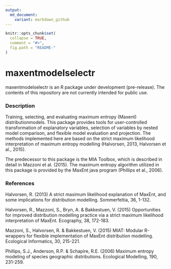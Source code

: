```yaml
---
output:
  md_document:
    variant: markdown_github
---
```


<!-- README.md is generated from README.Rmd. Please edit that file -->

```r
knitr::opts_chunk$set(
  collapse = TRUE,
  comment = "#>",
  fig.path = "README-"
)
```

# maxentmodelselectr

maxentmodelselectr is an R package under development (pre-release). The contents of this repository are not currently intended for public use.

### Description
Training, selecting, and evaluating maximum entropy (Maxent) distributionmodels. This package provides tools for user-controlled transformation of explanatory variables, selection of variables by nested model comparison, and flexible model evaluation and projection. The methods implemented here are based on the strict maximum likelihood interpretation of maximum entropy modelling (Halvorsen, 2013, Halvorsen et al., 2015).

The predecessor to this package is the MIA Toolbox, which is described in detail in Mazzoni et al. (2015). The maximum entropy algorithm utilized in this package is provided by the MaxEnt java program (Phillips et al., 2006).

### References
Halvorsen, R. (2013) A strict maximum likelihood explanation of MaxEnt, and some implications for distribution modelling. Sommerfeltia, 36, 1-132.

Halvorsen, R., Mazzoni, S., Bryn, A. & Bakkestuen, V. (2015) Opportunities for improved distribution modelling practice via a strict maximum likelihood interpretation of MaxEnt. Ecography, 38, 172-183.

Mazzoni, S., Halvorsen, R. & Bakkestuen, V. (2015) MIAT: Modular R-wrappers for flexible implementation of MaxEnt distribution modelling. Ecological Informatics, 30, 215-221.

Phillips, S.J., Anderson, R.P. & Schapire, R.E. (2006) Maximum entropy modeling of species geographic distributions. Ecological Modelling, 190, 231-259.
